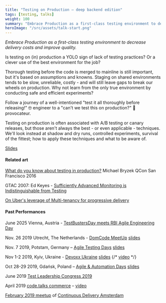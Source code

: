 ```yaml
---
title: "Testing on Production – deep backend edition"
tags: [testing, talks]
weight: 100
summary: "Embrace Production as a first-class testing environment to decrease costs and improve quality."
heroImage: "/src/assets/talk-start.png"
---
```


_Embrace Production as a first-class testing environment to decrease delivery costs and improve quality._

Is testing on (in) production a YOLO sign of lack of testing practices? Or a clever use of the best environment for the job?

Thorough testing before the code is merged to mainline is still important, but it's based on assumptions and knowns. 
Staging on shared environments tends to be slow, unreliable, costly - and will still leave gaps to break our wheels on production. 
Why not learn from the only true environment by conducting safe and efficient experiments?

Follow a journey of a well-intentioned "test it all thoroughly before releasing!" 🤓 engineer to a "can't we test this on production?" 👹 provocateur.

Testing on production is often associated with A/B testing or canary releases, but those aren't always the best - or even applicable - techniques. We'll look instead at shadow and dry runs, controlled experiments, survival of the fittest; how to apply these techniques and what to be aware of.

[Slides](https://mgurov.github.io/presi/01-tip/)

<div class="text_align_left">

#### Related art

[What do you know about testing in production?](https://youtu.be/z-ATZTUgaAo) Michael Bryzek QCon San Francisco 2016

GTAC 2007: Ed Keyes - [Sufficiently Advanced Monitoring is Indistinguishable from Testing](https://www.youtube.com/watch?v=uSo8i1N18oc)

[On Uber's leverage of Multi-tenancy for progressive delivery](https://eng.uber.com/multitenancy-microservice-architecture/)

</div>

<div class="text_align_left">

#### Past Performances

June 2025 Vienna, Austria - [TestBustersDay meets RBI Agile Engineering Day](https://www.meetup.com/agile-test-automation-meetup-vienna/events/308037726/)

Nov. 26 2019 Utrecht, The Netherlands - [DomCode MeetUp](https://www.meetup.com/DomCode/events/266491910) [slides](https://www.slideshare.net/MykolaGurov/testing-on-production-domcode)

Nov. 7 2019, Potstam, Germany – [Agile Testing Days](https://agiletestingdays.com/2019/session/testing-on-production-deep-backend-edition/) [slides](https://www.slideshare.net/secret/oUdcyRirMKel9t)

Nov 1-2 2019, Kyiv, Ukraine - [Devoxx Ukraine](https://devoxx.com.ua/speaker-details/?id=24206) [slides](https://www.slideshare.net/secret/bK8PvSEwIyB7HM) <YoutubeLink v="Rs3Uw8AqkjA" /> {/* [video](https://www.youtube.com/watch?v=Rs3Uw8AqkjA&list=PLXL-0W_fYXynhNcz9hpL0Ziux3n4ftzvw&index=8) */} 

Oct 28-29 2019, Gdańsk, Poland – [Agile & Automation Days](https://aadays.pl) [slides](https://www.slideshare.net/secret/uxgzndhESoKIZO)

June 2019 [Test Leadership Congress 2019](https://testleadershipcongress2019.sched.com/event/O5K7/testing-on-production-deep-backend-edition)

April 2019 [code.talks commerce](https://commerce.codetalks.de/program#talk-579?event=2) – [video](https://www.youtube.com/watch?v=QN03ERDzHxs&list=PLXL-0W_fYXynhNcz9hpL0Ziux3n4ftzvw&index=3)

[February 2019 meetup](https://www.meetup.com/Continuous-Delivery-Amsterdam/events/258668016/) of [Continuous Delivery Amsterdam](https://www.meetup.com/Continuous-Delivery-Amsterdam)

</div>